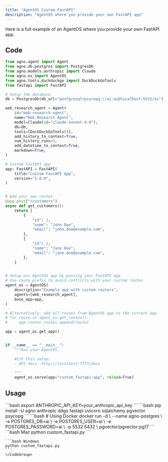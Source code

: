 ```yaml
---
title: "AgentOS Custom FastAPI"
description: "AgentOS where you provide your own FastAPI app"
---
```


Here is a full example of an AgentOS where you provide your own FastAPI app.

## Code

```python custom_fastapi.py
from agno.agent import Agent
from agno.db.postgres import PostgresDb
from agno.models.anthropic import Claude
from agno.os import AgentOS
from agno.tools.duckduckgo import DuckDuckGoTools
from fastapi import FastAPI

# Setup the database
db = PostgresDb(db_url="postgresql+psycopg://ai:ai@localhost:5532/ai")

web_research_agent = Agent(
    id="web-research-agent",
    name="Web Research Agent",
    model=Claude(id="claude-sonnet-4-0"),
    db=db,
    tools=[DuckDuckGoTools()],
    add_history_to_context=True,
    num_history_runs=3,
    add_datetime_to_context=True,
    markdown=True,
)

# Custom FastAPI app
app: FastAPI = FastAPI(
    title="Custom FastAPI App",
    version="1.0.0",
)


# Add your own routes
@app.post("/customers")
async def get_customers():
    return [
        {
            "id": 1,
            "name": "John Doe",
            "email": "john.doe@example.com",
        },
        {
            "id": 2,
            "name": "Jane Doe",
            "email": "jane.doe@example.com",
        },
    ]


# Setup our AgentOS app by passing your FastAPI app
# Use route_prefix to avoid conflicts with your custom routes
agent_os = AgentOS(
    description="Example app with custom routers",
    agents=[web_research_agent],
    base_app=app,
)

# Alternatively, add all routes from AgentOS app to the current app
# for route in agent_os.get_routes():
#     app.router.routes.append(route)

app = agent_os.get_app()


if __name__ == "__main__":
    """Run your AgentOS.

    With this setup:
    - API docs: http://localhost:7777/docs

    """
    agent_os.serve(app="custom_fastapi:app", reload=True)

```

## Usage

<Steps>
  <Snippet file="create-venv-step.mdx" />

  <Step title="Set Environment Variables">
    ```bash
    export ANTHROPIC_API_KEY=your_anthropic_api_key
    ```
  </Step>

  <Step title="Install libraries">
    ```bash
    pip install -U agno anthropic ddgs fastapi uvicorn sqlalchemy pgvector psycopg
    ```
  </Step>

  <Step title="Setup PostgreSQL Database">
    ```bash
    # Using Docker
    docker run -d \
      --name agno-postgres \
      -e POSTGRES_DB=ai \
      -e POSTGRES_USER=ai \
      -e POSTGRES_PASSWORD=ai \
      -p 5532:5432 \
      pgvector/pgvector:pg17
    ```
  </Step>

  <Step title="Run Example">
    <CodeGroup>
    ```bash Mac
    python custom_fastapi.py
    ```

    ```bash Windows
    python custom_fastapi.py
    ```
    </CodeGroup>
  </Step>
</Steps>